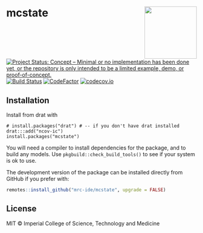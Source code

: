 # mcstate <img src='man/figures/logo.png' align="right" height="138" />

<!-- badges: start -->
[![Project Status: Concept – Minimal or no implementation has been done yet, or the repository is only intended to be a limited example, demo, or proof-of-concept.](https://www.repostatus.org/badges/latest/concept.svg)](https://www.repostatus.org/#concept)
[![Build Status](https://travis-ci.com/mrc-ide/mcstate.svg?branch=master)](https://travis-ci.com/mrc-ide/mcstate)
[![CodeFactor](https://www.codefactor.io/repository/github/mrc-ide/mcstate/badge)](https://www.codefactor.io/repository/github/mrc-ide/mcstate)
[![codecov.io](https://codecov.io/github/mrc-ide/mcstate/coverage.svg?branch=master)](https://codecov.io/github/mrc-ide/mcstate?branch=master)
<!-- badges: end -->

## Installation

Install from drat with

```
# install.packages("drat") # -- if you don't have drat installed
drat:::add("ncov-ic")
install.packages("mcstate")
```

You will need a compiler to install dependencies for the package, and to build any models.  Use `pkgbuild::check_build_tools()` to see if your system is ok to use.

The development version of the package can be installed directly from GitHub if you prefer with:

```r
remotes::install_github("mrc-ide/mcstate", upgrade = FALSE)
```

## License

MIT © Imperial College of Science, Technology and Medicine
